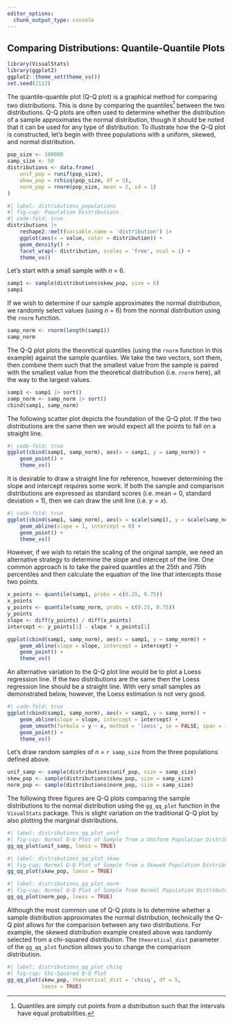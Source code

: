 ```yaml
---
editor_options: 
  chunk_output_type: console
---
```


## Comparing Distributions: Quantile-Quantile Plots {#sec-qq-plot}

```r
library(VisualStats)
library(ggplot2)
ggplot2::theme_set(theme_vs())
set.seed(2112)
```

The quantile-quantile plot (Q-Q plot) is a graphical method for comparing two distributions. This is done by comparing the quantiles^[Quantiles are simply cut points from a distribution such that the intervals have equal probabilities.] between the two distributions. Q-Q plots are often used to determine whether the distribution of a sample approximates the normal distribution, though it should be noted that it can be used for any type of distribution. To illustrate how the Q-Q plot is constructed, let's begin with three populations with a uniform, skewed, and normal distribution.

```r
pop_size <- 100000
samp_size <- 50
distributions <- data.frame(
	unif_pop = runif(pop_size),
	skew_pop = rchisq(pop_size, df = 5),
	norm_pop = rnorm(pop_size, mean = 2, sd = 1)
)
```

```r
#| label: distributions_populations
#| fig-cap: Population Distributions
#| code-fold: true
distributions |>
	reshape2::melt(variable.name = 'distribution') |> 
	ggplot(aes(x = value, color = distribution)) + 
	geom_density() + 
	facet_wrap(~ distribution, scales = 'free', ncol = 1) +
	theme_vs()
```

Let's start with a small sample with *n* = 6.

```r
samp1 <- sample(distributions$skew_pop, size = 6)
samp1
```

If we wish to determine if our sample approximates the normal distribution, we randomly select values (using *n* = 6) from the normal distribution using the `rnorm` function.

```r
samp_norm <- rnorm(length(samp1))
samp_norm
```

The Q-Q plot plots the theoretical quantiles (using the `rnorm` function in this example) against the sample quantiles. We take the two vectors, sort them, then combine them such that the smallest value from the sample is paired with the smallest value from the theoretical distribution (i.e. `rnorm` here), all the way to the largest values. 

```r
samp1 <- samp1 |> sort()
samp_norm <- samp_norm |> sort()
cbind(samp1, samp_norm)
```

The following scatter plot depicts the foundation of the Q-Q plot. If the two distributions are the same then we would expect all the points to fall on a straight line. 

```r
#| code-fold: true
ggplot(cbind(samp1, samp_norm), aes(x = samp1, y = samp_norm)) + 
	geom_point() + 
	theme_vs()
```

It is desirable to draw a straight line for reference, however determining the slope and intercept requires some work. If both the sample and comparison distributions are expressed as standard scores (i.e. mean = 0, standard deviation = 1), then we can draw the unit line (i.e. $y = x$).

```r
#| code-fold: true
ggplot(cbind(samp1, samp_norm), aes(x = scale(samp1), y = scale(samp_norm))) + 
	geom_abline(slope = 1, intercept = 0) +
	geom_point() + 
	theme_vs()
```

However, if we wish to retain the scaling of the original sample, we need an alternative strategy to determine the slope and intercept of the line. One common approach is to take the paired quantiles at the 25th and 75th percentiles and then calculate the equation of the line that intercepts those two points.

```r
x_points <- quantile(samp1, probs = c(0.25, 0.75))
x_points
y_points <- quantile(samp_norm, probs = c(0.25, 0.75))
y_points
slope <- diff(y_points) / diff(x_points)
intercept <- y_points[1] - slope * x_points[1]

ggplot(cbind(samp1, samp_norm), aes(x = samp1, y = samp_norm)) + 
	geom_abline(slope = slope, intercept = intercept) +
	geom_point() + 
	theme_vs()
```

An alternative variation to the Q-Q plot line would be to plot a Loess regression line. If the two distributions are the same then the Loess regression line should be a straight line. With very small samples as demonstrated below, however, the Loess estimation is not very good.

```r
#| code-fold: true
ggplot(cbind(samp1, samp_norm), aes(x = samp1, y = samp_norm)) + 
	geom_abline(slope = slope, intercept = intercept) +
	geom_smooth(formula = y ~ x, method = 'loess', se = FALSE, span = 1) +
	geom_point() + 
	theme_vs()
```


Let's draw random samples of *n* = `r samp_size` from the three populations defined above.

```r
unif_samp <- sample(distributions$unif_pop, size = samp_size)
skew_pop <- sample(distributions$skew_pop, size = samp_size)
norm_pop <- sample(distributions$norm_pop, size = samp_size)
```

The following three figures are Q-Q plots comparing the sample distributions to the normal distribution using the `gg_qq_plot` function in the `VisualStats` package. This is slight variation on the traditional Q-Q plot by also plotting the marginal distributions.

```r
#| label: distributions_qq_plot_unif
#| fig-cap: Normal Q-Q Plot of Sample from a Uniform Population Distribution
gg_qq_plot(unif_samp, loess = TRUE)
```

```r
#| label: distributions_qq_plot_skew
#| fig-cap: Normal Q-Q Plot of Sample from a Skewed Population Distribution
gg_qq_plot(skew_pop, loess = TRUE)
```

```r
#| label: distributions_qq_plot_norm
#| fig-cap: Normal Q-Q Plot of Sample from Normal Population Distributed
gg_qq_plot(norm_pop, loess = TRUE)
```

Although the most common use of Q-Q plots is to determine whether a sample distribution approximates the normal distribution, technically the Q-Q plot allows for the comparison between any two distributions. For example, the skewed distribution example created above was randomly selected from a chi-squared distribution. The `theoretical_dist` parameter of the `gg_qq_plot` function allows you to change the comparison distribution.


```r
#| label: distributions_qq_plot_chisq
#| fig-cap: Chi-Squared Q-Q Plot
gg_qq_plot(skew_pop, theoretical_dist = 'chisq', df = 5, 
		   loess = TRUE)
```



